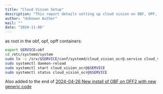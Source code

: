 ```yaml
---
title: "Cloud Vision Setup"
description: "This report details setting up cloud vision on OBF, OPF, and OPFF containers. It outlines the process of linking and activating the `cloud_vision_ocr@.service` for each service, ensuring proper daemon reload and service startup for image processing capabilities."
author: "Unknown Author"
mail: ""
date: "2024-11-06"
---
```


as root in the obf, opf, opff containers:

```bash
export SERVICE=obf
cd /etc/systemd/system
sudo ln -s /srv/$SERVICE/conf/systemd/cloud_vision_ocr@.service cloud_vision_ocr@$SERVICE.service
sudo systemctl daemon-reload
sudo systemctl start cloud_vision_ocr@$SERVICE
sudo systemctl status cloud_vision_ocr@$SERVICE
```

Also added to the end of [2024-04-26 New install of OBF on OFF2 with new generic code](./2024-04-26-off2-obf-new-install.md)